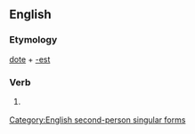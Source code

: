 ==English==

===Etymology===
[[dote]] + [[-est]]

===Verb===
{{infl|en|verb form}}

# {{archaic}} {{form of|Second-person singular simple present form|dote}}

[[Category:English second-person singular forms]]